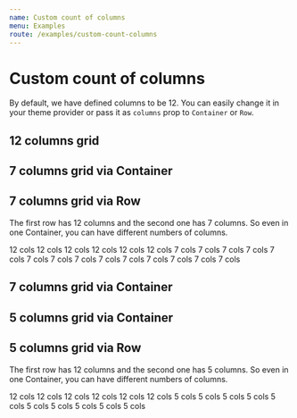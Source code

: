 ```yaml
---
name: Custom count of columns
menu: Examples
route: /examples/custom-count-columns
---
```



# Custom count of columns

By default, we have defined columns to be 12. You can easily change
it in your theme provider or pass it as `columns` prop to `Container`
or `Row`.

## 12 columns grid

<Playground>
  <ThemeProvider theme={theme}>
    <Container
      colCss={`
        background-color: #e0e0eb;
        border: 1px solid #b3b3cc;
        padding: 20px;
      `}
    >
      <Row>
        <Col size={1} />
        <Col size={1} />
        <Col size={1} />
        <Col size={1} />
        <Col size={1} />
        <Col size={1} />
        <Col size={1} />
        <Col size={1} />
        <Col size={1} />
        <Col size={1} />
        <Col size={1} />
        <Col size={1} />
        <Col size={1} />
        <Col size={1} />
        <Col size={1} />
        <Col size={1} />
        <Col size={1} />
        <Col size={1} />
        <Col size={1} />
        <Col size={1} />
        <Col size={1} />
        <Col size={1} />
        <Col size={1} />
        <Col size={1} />
      </Row>
    </Container>
  </ThemeProvider>
</Playground>

## 7 columns grid via Container

<Playground>
  <ThemeProvider theme={theme}>
    <Container
      columns={7}
      colCss={`
        background-color: #e0e0eb;
        border: 1px solid #b3b3cc;
        padding: 20px;
      `}
    >
      <Row>
        <Col size={1} />
        <Col size={1} />
        <Col size={1} />
        <Col size={1} />
        <Col size={1} />
        <Col size={1} />
        <Col size={1} />
        <Col size={1} />
        <Col size={1} />
        <Col size={1} />
        <Col size={1} />
        <Col size={1} />
        <Col size={1} />
        <Col size={1} />
      </Row>
    </Container>
  </ThemeProvider>
</Playground>

## 7 columns grid via Row

The first row has 12 columns and the second one has 7 columns.
So even in one Container, you can have different numbers
of columns.

<Playground>
  <ThemeProvider theme={theme}>
    <Container
      colCss={`
        background-color: #e0e0eb;
        border: 1px solid #b3b3cc;
        padding: 20px;
      `}
    >
      <Row>
        <Col size={2}>12 cols</Col>
        <Col size={2}>12 cols</Col>
        <Col size={2}>12 cols</Col>
        <Col size={2}>12 cols</Col>
        <Col size={2}>12 cols</Col>
        <Col size={2}>12 cols</Col>
      </Row>
      <Row columns={7}>
        <Col size={1}>7 cols</Col>
        <Col size={1}>7 cols</Col>
        <Col size={1}>7 cols</Col>
        <Col size={1}>7 cols</Col>
        <Col size={1}>7 cols</Col>
        <Col size={1}>7 cols</Col>
        <Col size={1}>7 cols</Col>
        <Col size={1}>7 cols</Col>
        <Col size={1}>7 cols</Col>
        <Col size={1}>7 cols</Col>
        <Col size={1}>7 cols</Col>
        <Col size={1}>7 cols</Col>
        <Col size={1}>7 cols</Col>
        <Col size={1}>7 cols</Col>
      </Row>
    </Container>
  </ThemeProvider>
</Playground>

## 7 columns grid via Container

<Playground>
  <ThemeProvider theme={theme}>
    <Container
      columns={7}
      colCss={`
        background-color: #e0e0eb;
        border: 1px solid #b3b3cc;
        padding: 20px;
      `}
    >
      <Row>
        <Col size={1} />
        <Col size={1} />
        <Col size={1} />
        <Col size={1} />
        <Col size={1} />
        <Col size={1} />
        <Col size={1} />
        <Col size={1} />
        <Col size={1} />
        <Col size={1} />
        <Col size={1} />
        <Col size={1} />
        <Col size={1} />
        <Col size={1} />
      </Row>
    </Container>
  </ThemeProvider>
</Playground>

## 5 columns grid via Container

<Playground>
  <ThemeProvider theme={theme}>
    <Container
      columns={5}
      colCss={`
        background-color: #e0e0eb;
        border: 1px solid #b3b3cc;
        padding: 20px;
      `}
    >
      <Row>
        <Col size={1} />
        <Col size={1} />
        <Col size={1} />
        <Col size={1} />
        <Col size={1} />
        <Col size={1} />
        <Col size={1} />
        <Col size={1} />
        <Col size={1} />
        <Col size={1} />
      </Row>
    </Container>
  </ThemeProvider>
</Playground>

## 5 columns grid via Row

The first row has 12 columns and the second one has 5 columns.
So even in one Container, you can have different numbers
of columns.

<Playground>
  <ThemeProvider theme={theme}>
    <Container
      colCss={`
        background-color: #e0e0eb;
        border: 1px solid #b3b3cc;
        padding: 20px;
      `}
    >
      <Row>
        <Col size={2}>12 cols</Col>
        <Col size={2}>12 cols</Col>
        <Col size={2}>12 cols</Col>
        <Col size={2}>12 cols</Col>
        <Col size={2}>12 cols</Col>
        <Col size={2}>12 cols</Col>
      </Row>
      <Row columns={5}>
        <Col size={1}>5 cols</Col>
        <Col size={1}>5 cols</Col>
        <Col size={1}>5 cols</Col>
        <Col size={1}>5 cols</Col>
        <Col size={1}>5 cols</Col>
        <Col size={1}>5 cols</Col>
        <Col size={1}>5 cols</Col>
        <Col size={1}>5 cols</Col>
        <Col size={1}>5 cols</Col>
        <Col size={1}>5 cols</Col>
      </Row>
    </Container>
  </ThemeProvider>
</Playground>
